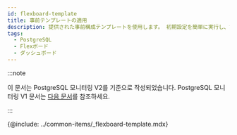 ```yaml
---
id: flexboard-template
title: 事前テンプレートの適用
description: 提供された事前構成テンプレートを使用します。 初期設定を簡単に実行し、設定を変更して利用することができます。
tags:
  - PostgreSQL
  - Flexボード
  - ダッシュボード
---
```


:::note

이 문서는 PostgreSQL 모니터링 V2를 기준으로 작성되었습니다. PostgreSQL 모니터링 V1 문서는 [다음 문서](../postgresql-v1/flexboard-template)를 참조하세요.

:::

{@include: ../common-items/_flexboard-template.mdx}

